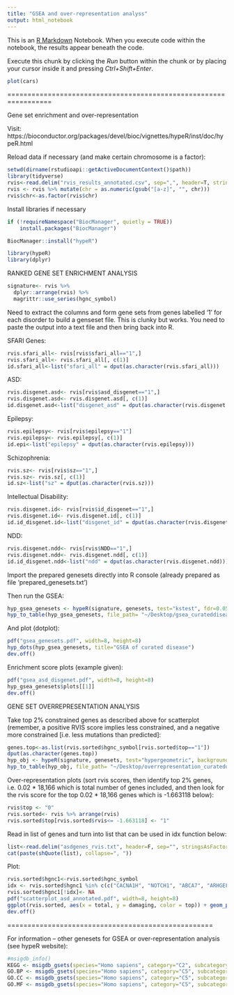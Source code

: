 ```yaml
---
title: "GSEA and over-representation analyss"
output: html_notebook
---
```


This is an [R Markdown](http://rmarkdown.rstudio.com) Notebook. When you execute code within the notebook, the results appear beneath the code. 

Execute this chunk by clicking the *Run* button within the chunk or by placing your cursor inside it and pressing *Ctrl+Shift+Enter*. 

```r
plot(cars)
```

=================================================================


Gene set enrichment and over-representation

Visit: https://bioconductor.org/packages/devel/bioc/vignettes/hypeR/inst/doc/hypeR.html

Reload data if necessary (and make certain chromosome is a factor):


```r
setwd(dirname(rstudioapi::getActiveDocumentContext()$path))
library(tidyverse)
rvis<-read.delim("rvis_results_annotated.csv", sep=",", header=T, stringsAsFactors = F)
rvis <- rvis %>% mutate(chr = as.numeric(gsub("[a-z]", "", chr)))
rvis$chr<-as.factor(rvis$chr)
```

Install libraries if necessary

```r
if (!requireNamespace("BiocManager", quietly = TRUE))
    install.packages("BiocManager")

BiocManager::install("hypeR")

library(hypeR)
library(dplyr)
```

RANKED GENE SET ENRICHMENT ANALYSIS

```r
signature<- rvis %>% 
  dplyr::arrange(rvis) %>%
  magrittr::use_series(hgnc_symbol) 
```


Need to extract the columns and form gene sets from genes labelled '1' for each disorder to build a genseset file. This is clunky but works. You need to paste the output into a text file and then bring back into R. 

SFARI Genes:
```r
rvis.sfari_all<- rvis[rvis$sfari_all=="1",]
rvis.sfari_all<- rvis.sfari_all[, c(1)]
id.sfari_all<-list("sfari_all" = dput(as.character(rvis.sfari_all)))
```

ASD:
```r
rvis.disgenet.asd<- rvis[rvis$asd_disgenet=="1",]
rvis.disgenet.asd<- rvis.disgenet.asd[, c(1)]
id.disgenet.asd<-list("disgenet_asd" = dput(as.character(rvis.disgenet.asd)))
```

Epilepsy:
```r
rvis.epilepsy<- rvis[rvis$epilepsy=="1"]
rvis.epilepsy<- rvis.epilepsy[, c(1)]
id.epi<-list("epilepsy" = dput(as.character(rvis.epilepsy)))
```

Schizophrenia:
```r
rvis.sz<- rvis[rvis$sz=="1",]
rvis.sz<- rvis.sz[, c(1)]
id.sz<-list("sz" = dput(as.character(rvis.sz)))
```

Intellectual Disability:
```r
rvis.disgenet.id<- rvis[rvis$id_disgenet=="1",]
rvis.disgenet.id<- rvis.disgenet.id[, c(1)]
id.id_disgenet.id<-list("disgenet_id" = dput(as.character(rvis.disgenet.id)))
```

NDD:
```r
rvis.disgenet.ndd<- rvis[rvis$NDD=="1",]
rvis.disgenet.ndd<- rvis.disgenet.ndd[, c(1)]
id.id_disgenet.ndd<-list("ndd" = dput(as.character(rvis.disgenet.ndd)))
```

Import the prepared genesets directly into R console (already prepared as file 'prepared_genesets.txt')

Then run the GSEA:

```r
hyp_gsea_genesets <- hypeR(signature, genesets, test="kstest", fdr=0.05, plotting=TRUE)
hyp_to_table(hyp_gsea_genesets, file_path= "~/Desktop/gsea_curateddiseases")
```

And plot (dotplot):

```r
pdf("gsea_genesets.pdf", width=8, height=8)
hyp_dots(hyp_gsea_genesets, title="GSEA of curated disease")
dev.off()
```

Enrichment score plots (example given):

```r
pdf("gsea_asd_disgenet.pdf", width=8, height=8)
hyp_gsea_genesets$plots[[1]]
dev.off()
```


GENE SET OVERREPRESENTATION ANALYSIS

Take top 2% constrained genes as described above for scatterplot (remember, a positive RVIS score implies less constrained, and a negative more constrained [i.e. less mutations than predicted]:


```r
genes.top<-as.list(rvis.sorted$hgnc_symbol[rvis.sorted$top=="1"])
dput(as.character(genes.top))
hyp_obj <- hypeR(signature, genesets, test="hypergeometric", background=18166, fdr=0.01, plotting=TRUE)
hyp_to_table(hyp_obj, file_path= "~/Desktop/overrepresentation_curateddiseases")
```


Over-representation plots (sort rvis scores, then identify top 2% genes, i.e. 0.02 * 18,166 which is total number of genes included, and then look for the rvis score for the top 0.02 * 18,166 genes which is -1.663118 below):

```r
rvis$top <- "0"
rvis.sorted<- rvis %>% arrange(rvis)
rvis.sorted$top[rvis.sorted$rvis<= -1.663118] <- "1"
```


Read in list of genes and turn into list that can be used in idx function below:

```r
list<-read.delim("asdgenes_rvis.txt", header=F, sep="", stringsAsFactors = F)
cat(paste(shQuote(list), collapse=", "))
```

Plot:

```r
rvis.sorted$hgnc1<-rvis.sorted$hgnc_symbol
idx <- rvis.sorted$hgnc1 %in% c(c("CACNA1H", "NOTCH1", "ABCA7", "ARHGEF10", "ERC1", "HERC1", "PRPF8",  "RELN",  "SYNM", "CUX1", "RAI1", "SLC6A3", "SYNE1", "CYFIP1", "PTPRT", "SMARCA4", "CACNA1C","TRPM2", "DPP6", "DEPDC5", "CACNA1B", "MET", "ANK3","THBS1", "CDH8", "ANK2", "TSC2"))
rvis.sorted$hgnc1[!idx]<- NA
pdf("scatterplot_asd_annotated.pdf", width=8, height=8)
ggplot(rvis.sorted, aes(x = total, y = damaging, color = top)) + geom_point(size=0.2) + geom_text(aes(label = hgnc1), size = 2, hjust=0) + annotate("text", x=mean(range(rvis.sorted$total)), y=Inf, label = "Scatterplot illustrating relationship between \n total (X) and damaging (Y) variants annotated for 2% most \n constrained genes with ASD genes labelled", vjust=1.5, size=4) + scale_colour_discrete(labels = c("all other genes", "top 2% constrained"))
dev.off()
```


===================================================

For information -- other genesets for GSEA or over-representation analysis (see hypeR website):

```r
#msigdb_info()
KEGG <- msigdb_gsets(species="Homo sapiens", category="C2", subcategory = "CP:KEGG")
GO.BP <- msigdb_gsets(species="Homo sapiens", category="C5", subcategory = "BP")
GO.CC <- msigdb_gsets(species="Homo sapiens", category="C5", subcategory = "CC")
GO.MF <- msigdb_gsets(species="Homo sapiens", category="C5", subcategory = "MF")
```



